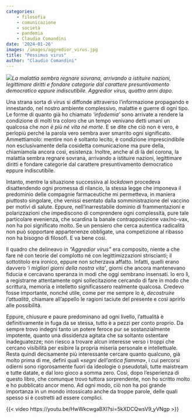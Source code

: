 ```yaml
---
categories:
    - filosofia
    - comunicazione
    - società
    - pandemia
    - Claudio Comandini
date: '2024-01-26'
images: /images/aggredior_virus.jpg
title: "Pessimus virus"
author: "Claudio Comandini"
---
```


![](/images/immagini_bookwinebar/_book/aggredior_virus2.jpg)*La malattia sembra regnare sovrana, arrivando a istituire nazioni, legittimare diritti e fondare categorie dal carattere presuntivamento democratico eppure indiscutibile. Aggredior virus, quattro anni dopo.*

Una strana sorta di virus si diffonde attraverso l'informazione propagando e innestando, nel nostro ambiente complessivo, malattie e guerre di ogni tipo. Le forme di quanto già ho chiamato *'infodemia'* sono arrivate a rendere la condizione di molti tra coloro che un tempo venivano detti umani un qualcosa che *non è più né vita né morte*. E se dite che ciò non è vero, è perlopiù perché la parola vero sembra aver smarrito ogni significato. Ammettiamolo: mentire non è soltanto lecito, è condizione imprescindibile non esclusivamente della cosidetta comunicazione ma pure della, chiamiamola ancora così, esistenza. Inoltre, anche al di là del corona, la malattia sembra regnare sovrana, arrivando a istituire nazioni, legittimare diritti e fondare categorie dal carattere presuntivamento democratico eppure indiscutibile.

Intanto, mentre la situazione successiva al *lockdown* procedeva disattendendo ogni promessa di rilancio, la stessa legge che imponeva il predominio delle compagnie farmaceutiche mi permetteva, in maniera piuttosto singolare, che venissi esentato dalla somministrazione del vaccino per motivi di salute. Eppure, nell'inarrestabile dominio di frammentazioni e polarizzazioni che impediscono di comprendere ogni complessità, pure tale particolare evenienza, che scardina la banale contrapposizione vax/no-vax, non ha poi significato molto. Se un pensiero che cerca autentica radicalità non può sopportare appartenenze obbligate, una competizione al ribasso non ha bisogno di filosofi. E va bene così.

Il quadro che delineavo in *"Aggredior virus"* era composito, niente a che fare né con teorie del complotto né con legittimizzazioni striscianti; il sottotitolo era ironico, eppure non scherzava affatto. Infatti, quelli erano davvero *'i migliori giorni della nostra vita'*, giorni che ancora mantenevano fiducia e cercavano speranza in modi che oggi sembrano insensati. Io ero lì, a registrarne attentamente ogni sollecitazione cercando di fare in modo che scrittura, memoria e intelletto significassero realmente qualcosa. Credevo fosse importante, nonché utile, come per me sempre lo è, *decostruire l'attualità*, chiamare all'appello le ragioni taciute del presente e così aprirlo alle possibilità.

Eppure, chiusure e paure predominano ad ogni livello, l'attualità è definitivamente in fuga da se stessa, tutto è a pezzi per conto proprio. Da sempre trovo indegni tanto un potere feroce pur se sostanzialmente impotente, quanto una dissidenza agitata che sa soltanto ostentare inadeguatezze; non riesco a trovare alcun interesse verso i troppi che cercano visibilità per esibire la propria miseria personale e intellettuale. Resta quindi decisamente più interessante cercare quanto qualcuno, già molto prima di me, definì quali «*segni dell'antica fiamma*», i cui percorsi odierni sono rigorosamente fuori da ideologie o pseudotali, tutte maistream e tutte datate, e dal loro gioco a somma zero. Così, dopo l'esperienza di questo libro, che comunque trovo tuttora sorprendente, non ho scritto molto e ho pubblicato ancor meno. Ad ogni modo, ciò non ha poi grande importanza in un mondo intossicato anche da troppe parole, delle quali spesso si è costretti ad essere complici.

{{< video https://youtu.be/HwWkcwgaBXI?si=5kXDCQwsV9_yVNgp >}}
